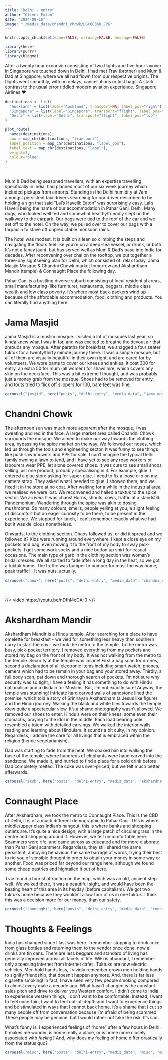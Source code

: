 ```yaml
---
title: "Delhi - entry"
author: "Oliver Eaton"
date: "2024-08-16"
image: "./media_data/chandni_chowk/DSC00350.JPG"
---
```


```r
knitr::opts_chunk$set(echo=FALSE, warning=FALSE, message=FALSE)
```

```r
library(here)
library(purrr)
library(blogme)
```

After a twenty hour excursion consisting of two flights and five hour layover in Singapore we touched down in Delhi. I had met Trav (brother) and Mum & Dad at Singapore, where we all had flown from our respective origins. The flights went smoothly, with no delays, cancellations or lost bags. A stark contrast to the usual error riddled modern aviation experience. Singapore Airlines ❤️

```r
destinations <- list(
  "Auckland" = list(label="Auckland", transport=NA, label_pos="right"),
  "Singapore" = list(label="Singapore", transport="flight", label_pos="right"),
  "Delhi" = list(label="Delhi", transport="flight", label_pos="top")
)

plot_route(
  names(destinations),
  how = map_chr(destinations, "transport"),
  label_position = map_chr(destinations, "label_pos"),
  label_text = map_chr(destinations, "label"),
  weight=3,
  colour="blue"
)
```

<br>

Mum & Dad being seasoned travellers, with an expertise travelling specifically in India, had planned most of our six week journey which included pickups from airports. Standing in the Delhi humidity at 7am amongst persistent taxi drivers searching for our driver described to be holding a sign that said "Lal's Havelli: Eaton" was surprisingly easy. Lal's Havelli being the name of our accommodation in Pahar Ganj, Delhi. Many dogs, who looked well fed and somewhat healthy/friendly slept on the walkway to the carpark. Our bags were tied to the roof of the car and we set off to the hotel. On the way, we pulled over to cover our bags with a tarpaulin to stave off unpredictable monsoon rains.

The hotel was modest. It is built on a lean so climbing the steps and navigating the floors feel like you're on a deep-sea vessel, or drunk, or both. It's not a fancy jaunt, but has served well as Mum & Dad's base into India for decades. After reconvening over chai on the rooftop, we put together a three-day sightseeing plan for Delhi, which consisted of: relax today, Jama Masjid Mosque & Chandni Chowk market tomorrow and Akshardham Mandir (temple) & Connaught Place the following day.

Pahar Ganj is a bustling diverse suburb consisting of local residential areas, small manufacturing (like furniture), restaurants, beggars, middle class wealth and low class poverty. It's where most back-packers wind up because of the affordable accommodation, food, clothing and products. You can literally find anything here.

# Jama Masjid

Jama Masjid is a muslim mosque. I visited a lot of mosques last year, so kinda knew what I was in for, and was excited to breathe the devout air that shrouds any mosque. After paratha for breakfast, we snagged a four seater tuktuk for a twenty/thirty minute journey there. It was a simple mosque, but all of them are visually beautiful in their own right, and are cared for by volunteers. We wore pants to cover our knees and ankles. It cost 300 for entry, an extra 50 for mum (all women) for shawl hire, which covers any skin on the neck/face. This was a bit extreme I thought, and was probably just a money grab from the mosque. Shoes had to be removed for entry, and touts tried to flick off slippers for 100, bare feet was fine.

```r
carousel("jmsjid", here("posts", "delhi-entry", "media_data", "jama_masjid", "jama_masjid.yml"))
```

# Chandni Chowk

The afternoon sun was much more apparent after the mosque, I was sweating and red in the face. A large market area called Chandni Chowk surrounds the mosque. We aimed to make our way towards the clothing area, bypassing the spice market on the way. We followed our noses, which led us through the tools and engineering sector. It was funny to see things like push-lawnmowers and PPE for sale. I can't imagine the typical Delhi family owning a lawn to tend, and I have yet to see any road workers or labourers wear PPE, let alone covered shoes. It was cute to see small shops selling just one product, probably specialising in it. For example, glue. I entered a glue store asking for super-glue. I need to fix a loose clip on my camera strap. They asked what I needed to glue, I showed them, and we fixed it in the store at no cost. After walking for a while in the industrial area, we realised we were lost. We reconvened and hailed a tuktuk to the spice sector. We arrived. It was chaos! Horns, shouts, cows, traffic at a standstill. Pandemonium. Wandering through the spice was akin to dosing mushrooms. So many colours, smells, people yelling at you, a slight feeling of discomfort but an eager curiosity to be there, to be present in the experience. We stopped for lunch, I can't remember exactly what we had but it was delicious nonetheless.

Onwards, to the clothing section. Chaos followed us, or did it spread and we followed it? Kids were running around everywhere, I kept a close eye on my pockets and bag, even moving it to the front of my body to sway pick-pockets. I got some work socks and a nice button up shirt for casual occasions. The main type of garb in the clothing section was woman's bridal dresses. We all started to fade after a long day in the heat, so we got a tuktuk home. The traffic was bumper to bumper for most the way home, peak traffic! - It was nuts, actually.

```r
carousel("chowk", here("posts", "delhi-entry", "media_data", "chandni_chowk", "chandni_chowk.yml"))
```

<br>

{{< video https://youtu.be/nDfhI4cCA-0 >}}

# Akshardham Mandir

Akshardham Mandir is a Hindu temple. After searching for a place to have omelette for breakfast - we vied for something less heavy than southern curry to start the day - we took the metro to the temple. To the metro was busy, pick-pocket territory, I removed everything from my pockets and stored my bag on the front of my body. It was hot walking from the metro to the temple. Security at the temple was insane! First a bag scan for drones, second a declaration of all electronic items including smart watch, phones, camera which had to be remain in your bag and your stored away. Thirdly, a full body scan, pat down and thorough search of pockets. I'm not sure why security was so tight, I have a feeling it has something to do with Hindu nationalism and a disdain for Muslims. But, I'm not exactly sure! Anyway, the temple was stunning! Intricate hard carved walls of sandstone lined the premise, which told a story of Srinirayan Akshardham (a Jesus like figure) and the Hindu journey. Walking the black and white tiles towards the temple drew quite a spectacular view. It's a shame photography wasn't allowed. We removed our shoes to enter. Hindu's were on their knees, some even their stomachs, praying to the idol in the middle. Each load bearing pole resembled a totem with detailed carvings. We walked the interior walls reading and learning about Hinduism. It sounds a bit culty, in my opinion. Regardless, I admire the care for all livings that is embraced within the religion (hence vegetarianism).

Dad was starting to fade from the heat. We coaxed him into walking the base of the temple, where hundreds of elephants were hand carved into the sandstone. We made it, and hurried to find a place for a cold drink before Dad completely melted. The coke was over-priced, but we felt much better afterwards.

```r
carousel("aksh", here("posts", "delhi-entry", "media_data", "akshardham_mandir", "akshardham_mandir.yml"))
```

# Connaught Place

After Akshardham, we took the metro to Connaught Place. This is the CBD of Delhi, it is of a much different demographic to Pahar Ganj. This is where middle/upper class Indian's hangout, this is where banks and shopping outlets are. It's quite a nice design, with a large patch of circular grass in the centre and shopping around it. However, we felt uncomfortable here. Scammers were rife, and came across as educated and for more elaborate than Pahar Ganj scammers. Regardless, they still shared the same persistent, annoying behaviour, the same barrage of words, trying their best to rid you of sensible thought in order to obtain your money in some way or another. Food was priced far beyond our range here, although we found some cheap pastries and hightailed it out of here.

Trav found a tourist attraction on the map, which was an old, ancient step well. We walked there, it was a beautiful sight, and would have been the beating heart of this area in its heyday (before capitalism). We got two tuktuks home because they wouldn't allow four of us in one tuktuk. I think this was a decision more for our money, than our safety.

```r
carousel("connaught", here("posts", "delhi-entry", "media_data", "connaught_place", "connaught_place.yml"))
```

# Thoughts & Feelings

India has changed since I last was here. I remember stopping to drink coke from glass bottles and returning them to the vendor once done, now all drinks are tin cans. There are less beggars and standard of living has generally improved across all facets of life. WiFi is abundant, I remember only accessing internet from internet cafes. Tuktuks are now electric vehicles. Men hold hands less, I vividly remember grown men holding hands to signify friendship, that doesn't happen anymore. And, there is far less cigarette smoking! In fact, I have seen very few people smoking compared to almost every male a decade ago. What hasn't changed is the constant sales pitch and drive to deliver you Western comfort. I didn't come to India to experience western things, I don't want to be comfortable. Instead, I want to feel uncertain, I want to feel out-of-depth and I want to experience things and be stimulated in ways that I cannot back home. It's a shame that I cut so many people off from conversation because I'm afraid of being scammed. These people may be genuine, but I would rather not take the risk. It's sad.

What's funny is, I experienced feelings of "home" after a few hours in Delhi. It makes me wonder, is home really a place, or is home more closely associated with *feeling*? And, why does my feeling of home differ drastically from the status quo?

```r
carousel("misc", here("posts", "delhi-entry", "media_data", "misc", "misc.yml"))
```
